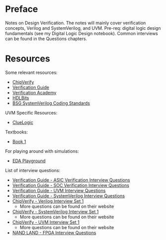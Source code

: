 # Preface {.unnumbered}

Notes on Design Verification. The notes will mainly cover verification concepts, Verilog and SystemVerilog, and UVM. Pre-req: digital logic design fundamentals (see my Digital Logic Design notebook). Common interviews can be found in the Questions chapters.

# Resources {.unnumbered}

Some relevant resources:

- [ChipVerify](https://www.chipverify.com/)
- [Verification Guide](https://verificationguide.com/)
- [Verification Academy](https://verificationacademy.com/)
- [HDLBits](https://hdlbits.01xz.net/wiki/Main_Page)
- [BSG SystemVerilog Coding Standards](https://docs.google.com/document/d/1xA5XUzBtz_D6aSyIBQUwFk_kSUdckrfxa2uzGjMgmCU/edit?tab=t.0#heading=h.mtsevafs4tag)


UVM Specific Resources:

- [ClueLogic](https://cluelogic.com/)

Textbooks:

- [Book 1](url)

For playing around with simulations:

- [EDA Playground]()

List of interview questions:

- [Verification Guide - ASIC Verification Interview Questions](https://verificationguide.com/asic-verification/asic-verification-interview-questions/)
- [Verification Guide - SOC Verification Interview Questions](https://verificationguide.com/interview-questions/soc-verification-interview-questions/)
- [Verification Guide - UVM Interview Questions](https://verificationguide.com/interview-questions/soc-verification-interview-questions/)
- [Verification Guide - SystemVerilog Interview Questions](https://verificationguide.com/interview-questions/soc-verification-interview-questions/)
- [ChipVerify - Verilog Interview Set 1](https://www.chipverify.com/verilog/verilog-interview-questions-set-1)
  - More questions can be found on their website
- [ChipVerify - SystemVerilog Interview Set 1](https://www.chipverify.com/systemverilog/systemverilog-interview-questions-set-1)
  - More questions can be found on their website
- [ChipVerify - UVM Interview Set 1](https://www.chipverify.com/uvm/uvm-interview-questions-set-1)
  - More questions can be found on their website
- [NAND LAND - FPGA Interview Questions](https://nandland.com/part-2-the-interview/)